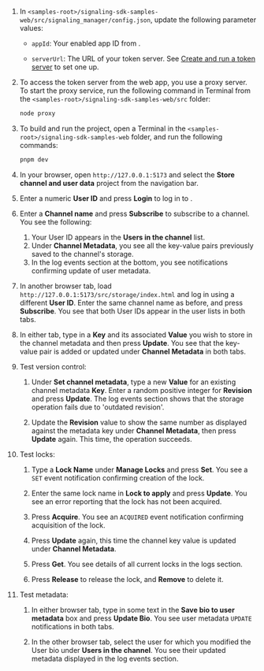 <PlatformWrapper platform="web">

1. In `<samples-root>/signaling-sdk-samples-web/src/signaling_manager/config.json`, update the following parameter values:

    * `appId`: Your <Vpd k="NAME" /> enabled app ID from <Link target="_blank" to="{{global.AGORA_CONSOLE_URL}}"><Vg k="CONSOLE" /></Link>.

    * `serverUrl`: The URL of your token server. See [Create and run a token server](../get-started/authentication-workflow#create-and-run-a-token-server) to set one up.


1. To access the token server from the web app, you use a proxy server. To start the proxy service, run the following command in Terminal from the `<samples-root>/signaling-sdk-samples-web/src` folder:

    ```bash
    node proxy
    ```

1. To build and run the project, open a Terminal in the `<samples-root>/signaling-sdk-samples-web` folder, and run the following commands:

    ``` bash
    pnpm dev
    ```

1. In your browser, open `http://127.0.0.1:5173` and select the **Store channel and user data** project from the navigation bar.

1. Enter a numeric **User ID** and press **Login** to log in to <Vg k="MESS" />.

1. Enter a **Channel name** and press **Subscribe** to subscribe to a channel. You see the following:

    1. Your User ID appears in the **Users in the channel** list.
    1. Under **Channel Metadata**, you see all the key-value pairs previously saved to the channel's storage.
    1. In the log events section at the bottom, you see notifications confirming update of user metadata.  

1. In another browser tab, load `http://127.0.0.1:5173/src/storage/index.html` and log in using a different **User ID**. Enter the same channel name as before, and press **Subscribe**. You see that both User IDs appear in the user lists in both tabs.

1. In either tab, type in a **Key** and its associated **Value** you wish to store in the channel metadata and then press **Update**. You see that the key-value pair is added or updated under **Channel Metadata** in both tabs.

1. Test version control:

    1. Under **Set channel metadata**, type a new **Value** for an existing channel metadata **Key**. Enter a random positive integer for **Revision** and press **Update**. The log events section shows that the storage operation fails due to 'outdated revision'. 
    
    1. Update the **Revision** value to show the same number as displayed against the metadata key under **Channel Metadata**, then press **Update** again. This time, the operation succeeds.

1. Test locks:

    1. Type a **Lock Name** under **Manage Locks** and press **Set**. You see a `SET` event notification confirming creation of the lock.

    1. Enter the same lock name in **Lock to apply** and press **Update**. You see an error reporting that the lock has not been acquired.

    1. Press **Acquire**. You see an `ACQUIRED` event notification confirming acquisition of the lock. 
    
    1. Press **Update** again, this time the channel key value is updated under **Channel Metadata**.

    1. Press **Get**. You see details of all current locks in the logs section.

    1. Press **Release** to release the lock, and **Remove** to delete it.

1. Test metadata:

    1. In either browser tab, type in some text in the **Save bio to user metadata** box and press **Update Bio**. You see user metadata `UPDATE` notifications in both tabs.

    1. In the other browser tab, select the user for which you modified the User bio under **Users in the channel**. You see their updated metadata displayed in the log events section.

</PlatformWrapper>

